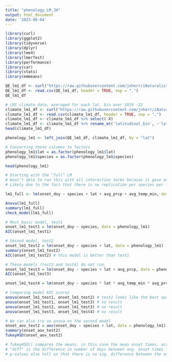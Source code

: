 ```yaml
---
title: "phenology_LM_JH"
output: html_document
date: '2023-08-04'
---
```

```r
library(curl)
library(ggplot2)
library(tidyverse)
library(dplyr)
library(lme4)
library(lmerTest)
library(performance)
library(car)
library(stats)
library(emmeans)
```

```r
QE_lm1_df <- curl("https://raw.githubusercontent.com/jnherr/iNaturalist-phenology-project/main/phenology_LM1_cumulative_df.csv")
QE_lm1_df <- read.csv(QE_lm1_df, header = TRUE, sep = ",")
QE_lm1_df
```

```r
# LM1 climate data, averaged for each lat. bin over 2019 -22
climate_lm1_df <- curl("https://raw.githubusercontent.com/jnherr/iNaturalist-phenology-project/main/climate_LM1_df.csv")
climate_lm1_df <- read.csv(climate_lm1_df, header = TRUE, sep = ",")
climate_lm1_df <- climate_lm1_df %>% select(-X)
climate_lm1_df <- climate_lm1_df %>% rename_at('latitudinal_bin', ~'lat')
head(climate_lm1_df)
```

```r
phenology_lm1 <- left_join(QE_lm1_df, climate_lm1_df, by = "lat")

# Converting these columns to factors
phenology_lm1$lat = as.factor(phenology_lm1$lat)
phenology_lm1$species = as.factor(phenology_lm1$species)

head(phenology_lm1)
```

```r
# Starting with the "full" LM
# Wasn't able to run this with all interaction terms because it gave an error
# Likely due to the fact that there is no replication per species per latitude

lm1_full <- lm(onset_doy ~ species + lat + avg_prcp + avg_temp_min, data = phenology_lm1)

Anova(lm1_full)
summary(lm1_full)
check_model(lm1_full)
```

```r
# Most basic model, test1
onset_lm1_test1 = lm(onset_doy ~ species, data = phenology_lm1)
AIC(onset_lm1_test1)

# Second model, test2
onset_lm1_test2 = lm(onset_doy ~ species + lat, data = phenology_lm1)
summary(onset_lm1_test2)
AIC(onset_lm1_test2) # this model is better than test1

# These models (test3 and test4) do not run.
onset_lm1_test3 = lm(onset_doy ~ species + lat + avg_prcp, data = phenology_lm1)
AIC(onset_lm1_test3)

onset_lm1_test4 = lm(onset_doy ~ species * lat * avg_temp_min * avg_prcp, data = phenology_lm1)

# Comparing model AIC scores
anova(onset_lm1_test1, onset_lm1_test2) # test2 looks like the best option
anova(onset_lm1_test1, onset_lm1_test3) # no result
anova(onset_lm1_test2, onset_lm1_test3) # no result
anova(onset_lm1_test3, onset_lm1_test4) # no result
```

```r
# We can also try an anova on the second model
onset_aov_test2 = aov(onset_doy ~ species + lat, data = phenology_lm1)
summary(onset_aov_test2)
TukeyHSD(onset_aov_test2)

# TukeyHSD() compares the means, in this case the mean onset times, across species, over all latitudinal bins
# "diff" is the difference in number of days between avg. onset times for 2 spp.
# p-values also tell us that there is no sig. difference between the onset times of B. philenor and L. a. astyanax (in general, across all latitudes). However, there is a significant difference between the onset dates for B. philenor and L. archippus, which is our a priori exprected result. Cool!
```

